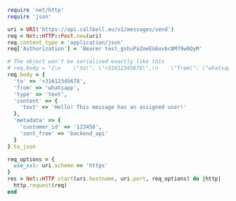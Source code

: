 ```ruby
require 'net/http'
require 'json'

uri = URI('https://api.callbell.eu/v1/messages/send')
req = Net::HTTP::Post.new(uri)
req.content_type = 'application/json'
req['Authorization'] = 'Bearer test_gshuPaZoeEG6ovbc8M79w0QyM'

# The object won't be serialized exactly like this
# req.body = "{\n    \"to\": \"+31612345678\",\n    \"from\": \"whatsapp\",\n    \"type\": \"text\",\n    \"content\": {\n      \"text\": \"Hello! This message has an assigned user!\"\n    },\n    \"metadata\": {\n      \"customer_id\": \"123456\",\n      \"sent_from\": \"backend_api\"\n    }\n  }"
req.body = {
  'to' => '+31612345678',
  'from' => 'whatsapp',
  'type' => 'text',
  'content' => {
    'text' => 'Hello! This message has an assigned user!'
  },
  'metadata' => {
    'customer_id' => '123456',
    'sent_from' => 'backend_api'
  }
}.to_json

req_options = {
  use_ssl: uri.scheme == 'https'
}
res = Net::HTTP.start(uri.hostname, uri.port, req_options) do |http|
  http.request(req)
end

```